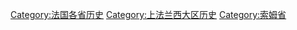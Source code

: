[[Category:法国各省历史|Category:法国各省历史]]
[[Category:上法兰西大区历史|Category:上法兰西大区历史]]
[[Category:索姆省|Category:索姆省]]